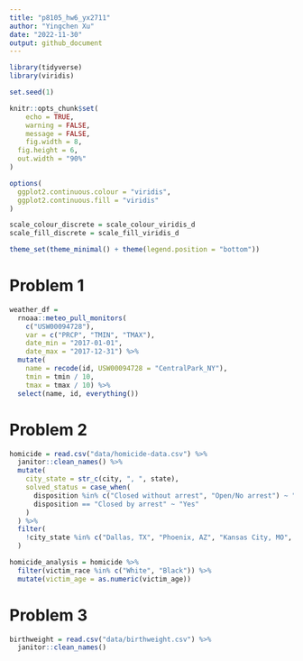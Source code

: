 ```yaml
---
title: "p8105_hw6_yx2711"
author: "Yingchen Xu"
date: "2022-11-30"
output: github_document
---
```


```r
library(tidyverse)
library(viridis)

set.seed(1)

knitr::opts_chunk$set(
	echo = TRUE,
	warning = FALSE,
	message = FALSE,
	fig.width = 8, 
  fig.height = 6,
  out.width = "90%"
)

options(
  ggplot2.continuous.colour = "viridis",
  ggplot2.continuous.fill = "viridis"
)

scale_colour_discrete = scale_colour_viridis_d
scale_fill_discrete = scale_fill_viridis_d

theme_set(theme_minimal() + theme(legend.position = "bottom"))
```


# Problem 1
```r
weather_df = 
  rnoaa::meteo_pull_monitors(
    c("USW00094728"),
    var = c("PRCP", "TMIN", "TMAX"), 
    date_min = "2017-01-01",
    date_max = "2017-12-31") %>%
  mutate(
    name = recode(id, USW00094728 = "CentralPark_NY"),
    tmin = tmin / 10,
    tmax = tmax / 10) %>%
  select(name, id, everything())
```

# Problem 2
```r
homicide = read.csv("data/homicide-data.csv") %>% 
  janitor::clean_names() %>% 
  mutate(
    city_state = str_c(city, ", ", state),
    solved_status = case_when(
      disposition %in% c("Closed without arrest", "Open/No arrest") ~ "No",
      disposition == "Closed by arrest" ~ "Yes"
    )
  ) %>% 
  filter(
    !city_state %in% c("Dallas, TX", "Phoenix, AZ", "Kansas City, MO", "Tulsa, AL")
  )

homicide_analysis = homicide %>% 
  filter(victim_race %in% c("White", "Black")) %>% 
  mutate(victim_age = as.numeric(victim_age))
```


# Problem 3
```r
birthweight = read.csv("data/birthweight.csv") %>% 
  janitor::clean_names()
```

